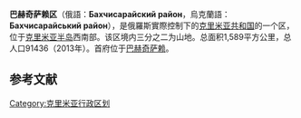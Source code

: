 {{Infobox settlement
|official_name          = 巴赫奇萨赖区
|native_name            = {{lang|uk|Бахчисарайський район}} 
|nickname               = 
|settlement_type        = 区
|motto                  =
|image_skyline          = 
|image_caption          = 
|image_flag             =
|flag_size              =
|image_seal             = Bahcisarai rayon gerb.png
|seal_size              =
|image_map              = Карта-схема Крыма Бахчисарайский район.png
|mapsize                = 250px
|map_caption            = 所在位置
|pushpin_map            = <!-- Ukraine -->
|pushpin_label_position = 
|pushpin_map_caption    = 所在位置
|coordinates_region     = UA
| subdivision_type = 国家
| subdivision_name = {{UKR}}宣稱擁有主權，{{RUS}}實際控制
| subdivision_type1 = 自治共和国
| subdivision_name1 = [[克里米亞自治共和國|克里米亞自治共和國]]（烏克蘭宣稱）<br>{{flag|Republic of  Crimea}}（俄羅斯實際控制）
|parts_type             = 辖区
|parts_style            = 列表
|p1                     = 1 市
|p2                     = 3 镇
|p3                     = 82 村
|seat_type              = 行政中心
|seat                   = [[巴赫奇萨赖|巴赫奇萨赖]]
|leader_title           =
|leader_name            = 
|established_title      = <!-- Established --> 
|established_date       = 
|area_footnotes         =
|area_total_km2         = 1589
|area_rank              = 
|population_as_of       = 
|population_footnotes   =
|population_note        =
|population_total       = 92542
|population_density_km2 = auto
|timezone               = [[欧洲东部时间|EET]]
|utc_offset             = +2
|timezone_DST           = [[欧洲东部夏令时间|EEST]]
|utc_offset_DST         = +3
|latd= 48|latm= 8|lats= 37.93|latNS=N
|longd= 37|longm= 44|longs= 54.01|longEW=E
|coordinates_type       = region:UA_type:adm3rd
|coordinates_display    = inline,title
|elevation_footnotes    = 
|elevation_m            = 
|postal_code_type       = <!-- Postal code -->
|postal_code            =
|area_code_type         = 电话区号
|area_code              = +380-6554
|website                = https://web.archive.org/web/20140219015628/http://www.brda.gov.ua/
|footnotes              = 
}}
'''巴赫奇萨赖区'''（俄語：'''Бахчисарайский район'''，烏克蘭語：'''Бахчисарайський район'''），是俄羅斯實際控制下的[[克里米亚共和国|克里米亚共和国]]的一个区，位于[[克里米亚半岛|克里米亚半岛]]西南部。该区境内三分之二为山地。总面积1,589平方公里，总人口91436（2013年）。首府位于[[巴赫奇萨赖|巴赫奇萨赖]]。

==参考文献==
{{reflist}}

{{Crimea topics}}
[[Category:克里米亚行政区划|Category:克里米亚行政区划]]